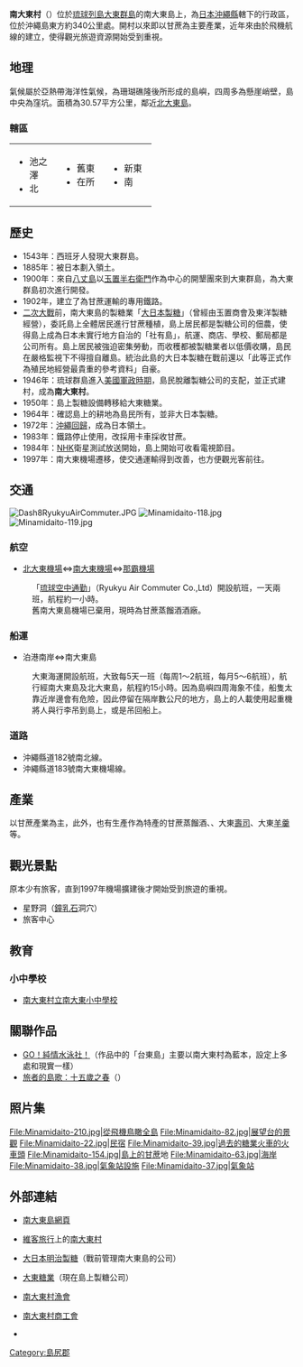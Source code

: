 {{日本町村
| 自治體名=南大東
| 町村=村
| 圖像=[[File:Minamidaito-148.jpg|240px]]
| 圖像說明=[[大池|大池]][[木欖|木欖]]原生群落{{Infobox mapframe|frame-width=240|zoom=11}}
| 町村章=[[File:Emblem_of_Minamidaito.gif|100px]]
| 日文原名=南大東村
| 平假名=みなみだいとうそん
| 羅馬字拼音=Minamidaitō-son
| 都道府縣=沖繩縣
| 支廳=
| 郡=島尻郡
| 編號=47357-0
| 面積=30.53
| 邊界未定=
| 人口=1,331人
| 統計時間=2017年9月1日
| 自治體=[[北大東村|北大東村]]
| 樹=
| 花=
| 其他象徵物=
| 其他象徵=
| 郵遞區號=901-3895
| 所在地=島尻郡南大東村字南144番地-1<br>[[File:Minamidaito_Village_Office.jpg|210px]]<br />{{coord|25|49|44|N|131|13|55|E|region:JP-47|display=inline}}
| 電話號碼=9802-2-2001
| 外部連結={{url|http://www.vill.minamidaito.okinawa.jp/}}
| 地圖=
| 註記=人口：[http://www.vill.minamidaito.okinawa.jp/introduce.html 南大東村官方網頁]
}}
'''南大東村'''（{{jpn|j=南大東村|hg=みなみだいとうそん|rm=Minamidaitō son|f=y}}）位於[[琉球列島|琉球列島]][[大東群島|大東群島]]的南大東島上，為[[日本|日本]][[沖繩縣|沖繩縣]]轄下的行政區，位於沖繩島東方約340公里處。開村以來即以甘蔗為主要產業，近年來由於飛機航線的建立，使得觀光旅遊資源開始受到重視。

==地理==
氣候屬於亞熱帶海洋性氣候，為珊瑚礁隆後所形成的島嶼，四周多為懸崖峭壁，島中央為窪坑。面積為30.57平方公里，鄰近[[北大東島|北大東島]]。

===轄區===
{| width="50%"
|-----
| valign="top" width="33%" |
*池之澤
*北
| valign="top" width="33%" |
*舊東
*在所
| valign="top" width="33%" |
*新東
*南
|}

==歷史==
*1543年：西班牙人發現大東群島。
*1885年：被日本劃入領土。
*1900年：來自[[八丈島|八丈島]]以[[玉置半右衛門|玉置半右衛門]]作為中心的開墾團來到大東群島，為大東群島初次進行開發。
*1902年，建立了為甘蔗運輸的專用鐵路。
*[[二次大戰|二次大戰]]前，南大東島的製糖業「[[大日本製糖|大日本製糖]]」（曾經由玉置商會及東洋製糖經營），委託島上全體居民進行甘蔗種植，島上居民都是製糖公司的佃農，使得島上成為日本未實行地方自治的「社有島」，航運、商店、學校、郵局都是公司所有。島上居民被強迫密集勞動，而收穫都被製糖業者以低價收購，島民在嚴格監視下不得擅自離島。統治此島的大日本製糖在戰前還以「此等正式作為殖民地經營最貴重的參考資料」自豪。
*1946年：琉球群島進入[[美國治理琉球時期|美國軍政時期]]，島民脫離製糖公司的支配，並正式建村，成為'''南大東村'''。
*1950年：島上製糖設備轉移給大東糖業。
*1964年：確認島上的耕地為島民所有，並非大日本製糖。
*1972年：[[沖繩回歸|沖繩回歸]]，成為日本領土。
*1983年：鐵路停止使用，改採用卡車採收甘蔗。
*1984年：[[NHK|NHK]]衛星測試放送開始，島上開始可收看電視節目。
*1997年：南大東機場遷移，使交通運輸得到改善，也方便觀光客前往。

==交通==
[[File:Dash8RyukyuAirCommuter.JPG|thumb]]
[[File:Minamidaito-118.jpg|thumb]]
[[File:Minamidaito-119.jpg|thumb]]
===航空===
* [[北大東機場|北大東機場]]⇔[[南大東機場|南大東機場]]⇔[[那霸機場|那霸機場]]
: 「[[琉球空中通勤|琉球空中通勤]]」（Ryukyu Air Commuter Co.,Ltd）開設航班，一天兩班，航程約一小時。
: 舊南大東島機場已棄用，現時為甘蔗蒸餾酒酒廠。

===船運===
*泊港南岸⇔南大東島
:大東海運開設航班，大致每5天一班（每周1～2航班，每月5～6航班），航行經南大東島及北大東島，航程約15小時。因為島嶼四周海象不佳，船隻太靠近岸邊會有危險，因此停留在隔岸數公尺的地方，島上的人載使用起重機將人與行李吊到島上，或是吊回船上。

===道路===
*沖繩縣道182號南北線。
*沖繩縣道183號南大東機場線。

==產業==
以甘蔗產業為主，此外，也有生產作為特產的甘蔗蒸餾酒、{{nihongo|大東麵條|大東そば}}、大東[[壽司|壽司]]、大東[[羊羹|羊羹]]等。

==觀光景點==
原本少有旅客，直到1997年機場擴建後才開始受到旅遊的重視。
*星野洞（[[鐘乳石|鐘乳石]]洞穴）
*旅客中心

==教育==
===小中學校===
*[https://web.archive.org/web/20060222085947/http://www.ii-okinawa.ne.jp/people/fruitbat/ 南大東村立南大東小中學校]

== 關聯作品 ==
* [[GO！純情水泳社！|GO！純情水泳社！]]（作品中的「台東島」主要以南大東村為藍本，設定上多處和現實一樣）
* [[旅者的島歌：十五歲之春|旅者的島歌：十五歲之春]]（{{lang|ja|旅立ちの島唄～十五の春～}}）

==照片集==
<gallery>
File:Minamidaito-210.jpg|從飛機鳥瞰全島
File:Minamidaito-82.jpg|展望台的景觀
File:Minamidaito-22.jpg|民宿
File:Minamidaito-39.jpg|過去的糖業火車的火車頭
File:Minamidaito-154.jpg|島上的[[甘蔗|甘蔗]]地
File:Minamidaito-63.jpg|海岸
File:Minamidaito-38.jpg|氣象站設施
File:Minamidaito-37.jpg|氣象站
</gallery>

==外部連結==
{{Commonscat|Minamidaito, Okinawa}}
*{{Ja icon}}[http://www.vill.minamidaito.okinawa.jp/ 南大東島網頁] {{Wayback|url=http://www.vill.minamidaito.okinawa.jp/ |date=20210127055515 }}
*{{Ja icon}}[[維客旅行|維客旅行]]上的[http://wikitravel.org/ja/南大東村 南大東村]
*{{Ja icon}}[http://www.dmsugar.co.jp/ 大日本明治製糖]{{Wayback|url=http://www.dmsugar.co.jp/ |date=20060904003136 }}（戰前管理南大東島的公司）
*{{Ja icon}}[https://web.archive.org/web/20060830135812/http://www9.ocn.ne.jp/~daitou/ 大東糖業]（現在島上製糖公司）
*{{Ja icon}}[https://web.archive.org/web/20070928004215/http://www2.tontonme.ne.jp/users/gyogyou/ 南大東村漁會]
*{{Ja icon}}[http://www.nandai-s.com/ 南大東村商工會] {{Wayback|url=http://www.nandai-s.com/ |date=20210209062806 }}
* {{osmrelation-inline|4559470}}

{{沖繩縣}}
{{Authority control}}

[[Category:島尻郡|Category:島尻郡]]